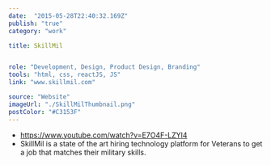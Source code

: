 ```yaml
---
date:  "2015-05-28T22:40:32.169Z"
publish: "true" 
category: "work"

title: SkillMil


role: "Development, Design, Product Design, Branding"
tools: "html, css, reactJS, JS" 
link: "www.skillmil.com"

source: "Website"
imageUrl: "./SkillMilThumbnail.png"
postColor: "#C3153F"
---
```



- https://www.youtube.com/watch?v=E7O4F-LZYl4
- SkillMil is a state of the art hiring technology platform for Veterans to get a job that matches their military skills.

<ImageWrap srcName="SkillmilSocialMediaBanner" title="Skillmil Social Media Banner" />
<ImageWrap srcName="SkillmilColorAndLogo" title="Skillmil Color And Logo" />
<ImageWrap srcName="SkillMilApplicationFlow" title="SkillMil Application Flow" />
<PhotoGallery variant="SkillmilWeb" title="SkillMil Website Landing Pages"/>
<PhotoGallery variant="SkillmilProduct" title="SkillMil Product Shots"/>
<PhotoGallery variant="SkillmilVeteran" title="Skillmil Veteran Product Shots"/>
<PhotoGallery variant="SkillmilEmployer" title="Skillmil Employer Product Shots"/>